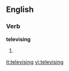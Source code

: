 
==English==

===Verb===
'''televising'''

# {{present participle of|[[televise]]}}

[[it:televising]]
[[vi:televising]]